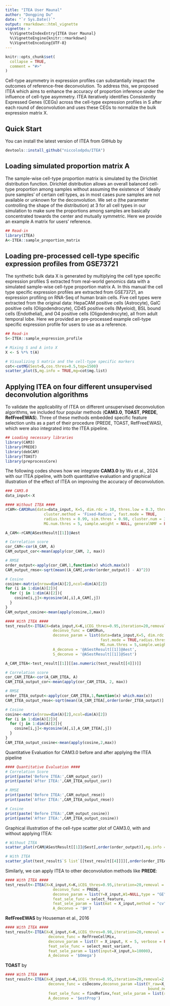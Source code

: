 ```yaml
---
title: "ITEA User Maunal"
author: "Dongping Du"
date: "`r Sys.Date()`"
output: rmarkdown::html_vignette
vignette: >
  %\VignetteIndexEntry{ITEA User Maunal}
  %\VignetteEngine{knitr::rmarkdown}
  %\VignetteEncoding{UTF-8}
---
```


```r
knitr::opts_chunk$set(
  collapse = TRUE,
  comment = "#>"
)
```

Cell-type asymmetry in expression profiles can substantially impact the outcomes of reference-free deconvolution. To address this, we proposed ITEA which aims to enhance the accuracy of proportion inference under the influence of cell-type asymmetry. ITEA iteratively identifies Consistently Expressed Genes (CEGs) across the cell-type expression profiles in S after each round of deconvolution and uses these CEGs to normalize the bulk expression matrix X.

## Quick Start

You can install the latest version of ITEA from GitHub by

```r
devtools::install_github("niccolodpdu/ITEA")
```

## Loading simulated proportion matrix A

The sample-wise cell-type proportion matrix is simulated by the Dirichlet distribution function. Dirichlet distribution allows an overall balanced cell-type proportion among samples without assuming the existence of 'ideally pure samples' of certain cell types, as in most cases pure samples are not available or unknown for the deconvolution. We set α (the parameter controlling the shape of the distribution) at 3 for all cell types in our simulation to make sure the proportions among samples are basically concentrated towards the center and mutually symmetric. Here we provide an example A matrix for users' reference.

```r
## Read-in
library(ITEA)
A<-ITEA::sample_proportion_matrix

```

## Loading pre-processed cell-type specific expression profiles from GSE73721

The synthetic bulk data X is generated by multiplying the cell type specific expression profiles S extracted from real-world genomics data with a simulated sample-wise cell-type proportion matrix A. In this manual the cell type specific expression profiles are extracted from GSE73721, an expression profiling on RNA-Seq of human brain cells. Five cell types were extracted from the original data: HepaCAM positive cells (Astrocyte), GalC positive cells (Oligodendrocyte), CD45 positive cells (Myeloid), BSL bound cells (Endothelial), and O4 positive cells (Oligodendrocyte), all from adult temporal lobe. Here we provided an pre-processed example cell-type specific expression profile for users to use as a reference.

```r
## Read-in
S<-ITEA::sample_expression_profile

# Mixing S and A into X
X <- S %*% t(A)

# Visualizing S matrix and the cell-type specific markers
cot<-cotMG(Sest=S,cos.thres=0.5,top=1500)
scatter_plot(S,mg.info = TRUE,mg=cot$mg.list)
```

## Applying ITEA on four different unsupervised deconvolution algorithms

To validate the applicability of ITEA on different unsupervised deconvolution algorithms, we included four popular methods (**CAM3.0**, **TOAST**, **PREDE**, **RefFreeEWAS**). Three of these methods embedded specific feature selection units as a part of their procedure (PREDE, TOAST, RefFreeEWAS), which were also integrated into the ITEA pipeline.

```r
## Loading necessary libraries
library(CAM3)
library(PREDE)
library(debCAM)
library(TOAST)
library(preprocessCore)
```

The following codes shows how we integrate **CAM3.0** by Wu et al., 2024 with our ITEA pipeline, with both quantitative evaluation and graphical illustration of the effect of ITEA on improving the accuracy of deconvolution.

```r
### CAM3.0
data_input<-X

#### Without ITEA ####
rCAM<-CAM3Run(data=data_input, K=5, dim.rdc = 10, thres.low = 0.3, thres.high = 0.99,
                 cluster.method = 'Fixed-Radius', fast.mode = TRUE,
                 radius.thres = 0.99, sim.thres = 0.98, cluster.num = 30,
                 MG.num.thres = 5, sample.weight = NULL, generalNMF = FALSE)

A_CAM<-rCAM@ASestResult[[1]]@Aest

# Correlation score
cor_CAM<-cor(A_CAM, A)
CAM_output_cor<-mean(apply(cor_CAM, 2, max))

# RMSE
order_output<-apply(cor_CAM,1,function(x) which.max(x))
CAM_output_rmse<-sqrt(mean((A_CAM[,order(order_output)] - A)^2))

# Cosine
cosine<-matrix(nrow=dim(A)[2],ncol=dim(A)[2])
for (i in 1:dim(A)[2]){
  for (j in 1:dim(A)[2]){
    cosine[i,j]<-mycosine(A[,i],A_CAM[,j])
  }
}
CAM_output_cosine<-mean(apply(cosine,2,max))

#### With ITEA ####
test_result<-ITEA(X=data_input,K=K,iCEG_thres=0.95,iteration=20,removal = 1,
                     deconvo_func = CAM3Run,
                     deconvo_param = list(data=data_input,K=5, dim.rdc = 10, thres.low = 0.3, thres.high = 0.99, 
                                          fast.mode = TRUE,radius.thres = 0.99, sim.thres = 0.98, cluster.num = 30,
                                          MG.num.thres = 5,sample.weight = NULL, generalNMF = FALSE),
                     A_deconvo = '@ASestResult[[1]]@Aest',
                     S_deconvo = '@ASestResult[[1]]@Sest')

A_CAM_ITEA<-test_result[[1]][[as.numeric(test_result[[4]])]]

# Correlation score
cor_CAM_ITEA<-cor(A_CAM_ITEA, A)
CAM_ITEA_output_cor<-mean(apply(cor_CAM_ITEA, 2, max))

# RMSE
order_ITEA_output<-apply(cor_CAM_ITEA,1,function(x) which.max(x))
CAM_ITEA_output_rmse<-sqrt(mean((A_CAM_ITEA[,order(order_ITEA_output)] - A)^2))

# Cosine
cosine<-matrix(nrow=dim(A)[2],ncol=dim(A)[2])
for (i in 1:dim(A)[2]){
  for (j in 1:dim(A)[2]){
    cosine[i,j]<-mycosine(A[,i],A_CAM_ITEA[,j])
  }
}
CAM_ITEA_output_cosine<-mean(apply(cosine,2,max))
```

Quantitative Evaluation for CAM3.0 before and after applying the ITEA pipeline

```r
#### Quantitative Evaluation ####
# Correlation Score
print(paste('Before ITEA:',CAM_output_cor))
print(paste('After ITEA:',CAM_ITEA_output_cor))

# RMSE
print(paste('Before ITEA:',CAM_output_rmse))
print(paste('After ITEA:',CAM_ITEA_output_rmse))

# Cosine
print(paste('Before ITEA:',CAM_output_cosine))
print(paste('After ITEA:',CAM_ITEA_output_cosine))
```

Graphical illustration of the cell-type scatter plot of CAM3.0, with and without applying ITEA:

```r
# Without ITEA
scatter_plot(rCAM@ASestResult[[1]]@Sest[,order(order_output)],mg.info = TRUE,mg=cot$mg.list)
```

```r
# With ITEA
scatter_plot(test_result$`S list`[[test_result[[4]]]][,order(order_ITEA_output)],mg.info = TRUE,mg=cot$mg.list)

```

Similarly, we can apply ITEA to other deconvolution methods like **PREDE**:

```r
#### With ITEA ####
test_result<-ITEA(X=X_input,K=K,iCEG_thres=0.95,iteration=20,removal = 1,
                     deconvo_func = PREDE,
                     deconvo_param = list(Y=X_input,W1=NULL,type = "GE",K=5,iters = 50,rssDiffStop=1e-5),
                     feat_sele_func = select_feature,
                     feat_sele_param = list(mat = X_input,method = "cv",nmarker = 1000,startn = 0),
                     A_deconvo = '$H')
```

**RefFreeEWAS** by Houseman et al., 2016

```r
#### With ITEA ####
test_result<-ITEA(X=X_input,K=K,iCEG_thres=0.98,iteration=20,removal = 1,
                   deconvo_func = RefFreeCellMix,
                   deconvo_param = list(Y = X_input, K = 5, verbose = FALSE),
                   feat_sele_func = select_most_variant,
                   feat_sele_param = list(input=X_input,k=10000),
                   A_deconvo = '$Omega')
```

**TOAST** by

```r
#### With ITEA ####
test_result<-ITEA(X=X_input,K=K,iCEG_thres=0.95,iteration=20,removal=2,
                   deconvo_func = csDeconv,deconvo_param =list(Y_raw=X_input, K=5, TotalIter = 30, 
                                                               bound_negative = TRUE, nMarker = 2000),
                   feat_sele_func = findRefinx,feat_sele_param = list(rawdata=X_input, nmarker = 5000),
                   A_deconvo = '$estProp')
```
